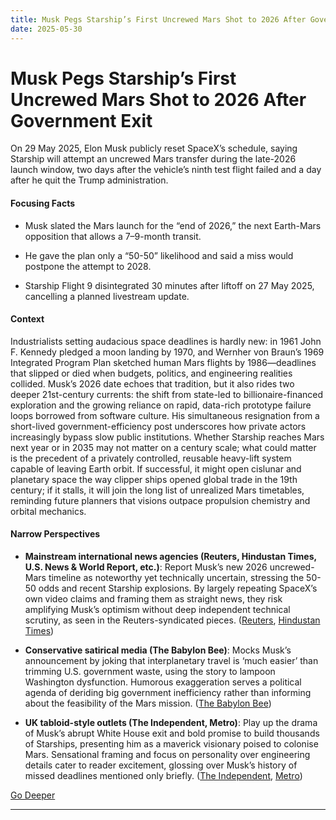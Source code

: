 ```yaml
---
title: Musk Pegs Starship’s First Uncrewed Mars Shot to 2026 After Government Exit
date: 2025-05-30
---
```


# Musk Pegs Starship’s First Uncrewed Mars Shot to 2026 After Government Exit

On 29 May 2025, Elon Musk publicly reset SpaceX’s schedule, saying Starship will attempt an uncrewed Mars transfer during the late-2026 launch window, two days after the vehicle’s ninth test flight failed and a day after he quit the Trump administration.

#### Focusing Facts

- Musk slated the Mars launch for the “end of 2026,” the next Earth-Mars opposition that allows a 7–9-month transit.

- He gave the plan only a “50-50” likelihood and said a miss would postpone the attempt to 2028.

- Starship Flight 9 disintegrated 30 minutes after liftoff on 27 May 2025, cancelling a planned livestream update.

#### Context

Industrialists setting audacious space deadlines is hardly new: in 1961 John F. Kennedy pledged a moon landing by 1970, and Wernher von Braun’s 1969 Integrated Program Plan sketched human Mars flights by 1986—deadlines that slipped or died when budgets, politics, and engineering realities collided. Musk’s 2026 date echoes that tradition, but it also rides two deeper 21st-century currents: the shift from state-led to billionaire-financed exploration and the growing reliance on rapid, data-rich prototype failure loops borrowed from software culture. His simultaneous resignation from a short-lived government-efficiency post underscores how private actors increasingly bypass slow public institutions. Whether Starship reaches Mars next year or in 2035 may not matter on a century scale; what could matter is the precedent of a privately controlled, reusable heavy-lift system capable of leaving Earth orbit. If successful, it might open cislunar and planetary space the way clipper ships opened global trade in the 19th century; if it stalls, it will join the long list of unrealized Mars timetables, reminding future planners that visions outpace propulsion chemistry and orbital mechanics.

#### Narrow Perspectives

- **Mainstream international news agencies (Reuters, Hindustan Times, U.S. News & World Report, etc.)**: Report Musk’s new 2026 uncrewed-Mars timeline as noteworthy yet technically uncertain, stressing the 50-50 odds and recent Starship explosions. By largely repeating SpaceX’s own video claims and framing them as straight news, they risk amplifying Musk’s optimism without deep independent technical scrutiny, as seen in the Reuters-syndicated pieces. ([Reuters](https://www.reuters.com/business/aerospace-defense/musk-aiming-send-uncrewed-starship-mars-by-end-2026-2025-05-30/), [Hindustan Times](https://www.hindustantimes.com/world-news/elon-musk-aiming-to-send-uncrewed-spacex-starship-to-mars-by-end-of-2026-101748567547353.html))

- **Conservative satirical media (The Babylon Bee)**: Mocks Musk’s announcement by joking that interplanetary travel is ‘much easier’ than trimming U.S. government waste, using the story to lampoon Washington dysfunction. Humorous exaggeration serves a political agenda of deriding big government inefficiency rather than informing about the feasibility of the Mars mission. ([The Babylon Bee](https://babylonbee.com/news/elon-musk-leaves-job-of-making-government-more-efficient-for-much-easier-job-of-sending-humans-to-mars))

- **UK tabloid-style outlets (The Independent, Metro)**: Play up the drama of Musk’s abrupt White House exit and bold promise to build thousands of Starships, presenting him as a maverick visionary poised to colonise Mars. Sensational framing and focus on personality over engineering details cater to reader excitement, glossing over Musk’s history of missed deadlines mentioned only briefly. ([The Independent](https://www.independent.co.uk/space/elon-musk-space-x-mars-presentation-b2760348.html), [Metro](https://metro.co.uk/2025/05/29/elon-musk-unveils-plan-colonize-mars-fresh-off-exiting-trump-white-house-23282723/))


[Go Deeper](https://www.perplexity.ai/search?q=Musk+Pegs+Starship%E2%80%99s+First+Uncrewed+Mars+Shot+to+2026+After+Government+Exit)

---

<a id='china-launches-tianwen-2-sample-return-mission-to-asteroid-kamoʻoalewa'></a>
